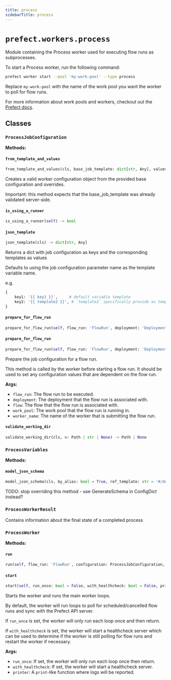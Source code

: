 ```yaml
---
title: process
sidebarTitle: process
---
```


# `prefect.workers.process`



Module containing the Process worker used for executing flow runs as subprocesses.

To start a Process worker, run the following command:

```bash
prefect worker start --pool 'my-work-pool' --type process
```

Replace `my-work-pool` with the name of the work pool you want the worker
to poll for flow runs.

For more information about work pools and workers,
checkout out the [Prefect docs](https://docs.prefect.io/v3/concepts/work-pools/).


## Classes

### `ProcessJobConfiguration` <sup><a href="https://github.com/prefecthq/prefect/blob/main/src/prefect/workers/process.py#L53" target="_blank"><Icon icon="github" style="width: 14px; height: 14px;" /></a></sup>

**Methods:**

#### `from_template_and_values` <sup><a href="https://github.com/prefecthq/prefect/blob/main/src/prefect/workers/base.py#L161" target="_blank"><Icon icon="github" style="width: 14px; height: 14px;" /></a></sup>

```python
from_template_and_values(cls, base_job_template: dict[str, Any], values: dict[str, Any], client: 'PrefectClient | None' = None)
```

Creates a valid worker configuration object from the provided base
configuration and overrides.

Important: this method expects that the base_job_template was already
validated server-side.


#### `is_using_a_runner` <sup><a href="https://github.com/prefecthq/prefect/blob/main/src/prefect/workers/base.py#L131" target="_blank"><Icon icon="github" style="width: 14px; height: 14px;" /></a></sup>

```python
is_using_a_runner(self) -> bool
```

#### `json_template` <sup><a href="https://github.com/prefecthq/prefect/blob/main/src/prefect/workers/base.py#L202" target="_blank"><Icon icon="github" style="width: 14px; height: 14px;" /></a></sup>

```python
json_template(cls) -> dict[str, Any]
```

Returns a dict with job configuration as keys and the corresponding templates as values

Defaults to using the job configuration parameter name as the template variable name.

e.g.
```python
{
    key1: '{{ key1 }}',     # default variable template
    key2: '{{ template2 }}', # `template2` specifically provide as template
}
```


#### `prepare_for_flow_run` <sup><a href="https://github.com/prefecthq/prefect/blob/main/src/prefect/workers/process.py#L64" target="_blank"><Icon icon="github" style="width: 14px; height: 14px;" /></a></sup>

```python
prepare_for_flow_run(self, flow_run: 'FlowRun', deployment: 'DeploymentResponse | None' = None, flow: 'APIFlow | None' = None, work_pool: 'WorkPool | None' = None, worker_name: str | None = None) -> None
```

#### `prepare_for_flow_run` <sup><a href="https://github.com/prefecthq/prefect/blob/main/src/prefect/workers/base.py#L226" target="_blank"><Icon icon="github" style="width: 14px; height: 14px;" /></a></sup>

```python
prepare_for_flow_run(self, flow_run: 'FlowRun', deployment: 'DeploymentResponse | None' = None, flow: 'APIFlow | None' = None, work_pool: 'WorkPool | None' = None, worker_name: str | None = None) -> None
```

Prepare the job configuration for a flow run.

This method is called by the worker before starting a flow run. It
should be used to set any configuration values that are dependent on
the flow run.

**Args:**
- `flow_run`: The flow run to be executed.
- `deployment`: The deployment that the flow run is associated with.
- `flow`: The flow that the flow run is associated with.
- `work_pool`: The work pool that the flow run is running in.
- `worker_name`: The name of the worker that is submitting the flow run.


#### `validate_working_dir` <sup><a href="https://github.com/prefecthq/prefect/blob/main/src/prefect/workers/process.py#L59" target="_blank"><Icon icon="github" style="width: 14px; height: 14px;" /></a></sup>

```python
validate_working_dir(cls, v: Path | str | None) -> Path | None
```

### `ProcessVariables` <sup><a href="https://github.com/prefecthq/prefect/blob/main/src/prefect/workers/process.py#L90" target="_blank"><Icon icon="github" style="width: 14px; height: 14px;" /></a></sup>

**Methods:**

#### `model_json_schema` <sup><a href="https://github.com/prefecthq/prefect/blob/main/src/prefect/workers/base.py#L393" target="_blank"><Icon icon="github" style="width: 14px; height: 14px;" /></a></sup>

```python
model_json_schema(cls, by_alias: bool = True, ref_template: str = '#/definitions/{model}', schema_generator: Type[GenerateJsonSchema] = GenerateJsonSchema, mode: Literal['validation', 'serialization'] = 'validation') -> dict[str, Any]
```

TODO\: stop overriding this method - use GenerateSchema in ConfigDict instead?


### `ProcessWorkerResult` <sup><a href="https://github.com/prefecthq/prefect/blob/main/src/prefect/workers/process.py#L109" target="_blank"><Icon icon="github" style="width: 14px; height: 14px;" /></a></sup>


Contains information about the final state of a completed process


### `ProcessWorker` <sup><a href="https://github.com/prefecthq/prefect/blob/main/src/prefect/workers/process.py#L113" target="_blank"><Icon icon="github" style="width: 14px; height: 14px;" /></a></sup>

**Methods:**

#### `run` <sup><a href="https://github.com/prefecthq/prefect/blob/main/src/prefect/workers/process.py#L208" target="_blank"><Icon icon="github" style="width: 14px; height: 14px;" /></a></sup>

```python
run(self, flow_run: 'FlowRun', configuration: ProcessJobConfiguration, task_status: Optional[anyio.abc.TaskStatus[int]] = None) -> ProcessWorkerResult
```

#### `start` <sup><a href="https://github.com/prefecthq/prefect/blob/main/src/prefect/workers/process.py#L128" target="_blank"><Icon icon="github" style="width: 14px; height: 14px;" /></a></sup>

```python
start(self, run_once: bool = False, with_healthcheck: bool = False, printer: Callable[..., None] = print) -> None
```

Starts the worker and runs the main worker loops.

By default, the worker will run loops to poll for scheduled/cancelled flow
runs and sync with the Prefect API server.

If `run_once` is set, the worker will only run each loop once and then return.

If `with_healthcheck` is set, the worker will start a healthcheck server which
can be used to determine if the worker is still polling for flow runs and restart
the worker if necessary.

**Args:**
- `run_once`: If set, the worker will only run each loop once then return.
- `with_healthcheck`: If set, the worker will start a healthcheck server.
- `printer`: A `print`-like function where logs will be reported.

